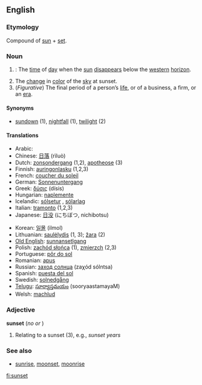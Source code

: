 ==English==

===Etymology===
Compound of [[sun]] + [[set]].

===Noun===
{{en-noun-reg}}

# {{time}}: The [[time]] of [[day]] when the [[sun]] [[disappear]]s below the [[western]] [[horizon]].
# The [[change]] in [[color]] of the [[sky]] at sunset.
# (''Figurative'') The final period of a person’s [[life]], or of a business, a firm, or an [[era]].

====Synonyms====
*[[sundown]] (1), [[nightfall]] (1), [[twilight]] (2)

====Translations====
{{top}}
*Arabic: {{ARchar|[[غروب الشمس]]}} {{Unicode|(ğurú:b aš-šams)}} {{m}}
*Chinese: [[日落]] (rìluò)
*Dutch: [[zonsondergang]] {{m}} (1,2), [[apotheose]] {{f}} (3)
*Finnish: [[auringonlasku]] (1,2,3)
*French: [[coucher du soleil]] {{m}}
*German: [[Sonnenuntergang]] {{m}}
*Greek: [[δύσις]] (dísis) {{f}}
*Hungarian: [[naplemente]]
*Icelandic: [[sólsetur]] {{n}}, [[sólarlag]] {{n}}
*Italian: [[tramonto]] {{m}} (1,2,3)
*Japanese: [[日没]] (にちぼつ, nichibotsu)
{{mid}}
*Korean: [[일몰]] (ilmol)
*Lithuanian: [[saulėlydis]] {{m}} (1, 3); [[žara]] {{f}} (2)
*[[Old English]]: [[sunnansetlgang]] {{m}}
*Polish: [[zachód słońca]] {{m}} (1), [[zmierzch]] {{m}} (2,3) 
*Portuguese: [[pôr do sol]] {{m}}
*Romanian: [[apus]] {{n}}
*Russian: [[заход солнца]] (zaχód sólntsa) {{m}}
*Spanish: [[puesta del sol]] {{f}}
*Swedish: [[solnedgång]]
*[[Telugu]]: [[సూర్యాస్తమయం]] (sooryaastamayaM)
*Welsh: [[machlud]]
{{bottom}}

===Adjective===
'''sunset'''  (''no'' {{compar}} ''or'' {{superl}})

# Relating to a sunset (3), e.g., ''sunset years''

===See also===
*[[sunrise]], [[moonset]], [[moonrise]]

[[fi:sunset]]